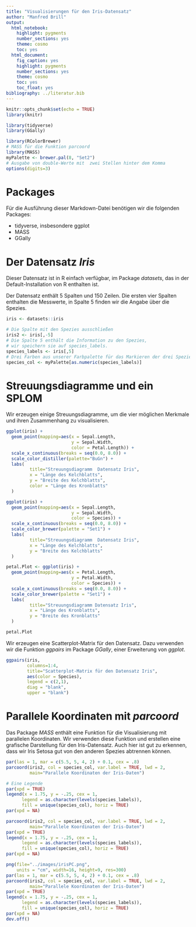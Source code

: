 ```yaml
---
title: "Visualisierungen für den Iris-Datensatz"
author: "Manfred Brill"
output: 
  html_notebook:
    highlight: pygments
    number_sections: yes
    theme: cosmo
    toc: yes
  html_document: 
    fig_caption: yes
    highlight: pygments
    number_sections: yes
    theme: cosmo
    toc: yes
    toc_float: yes
bibliography: ../literatur.bib    
---
```


```r
knitr::opts_chunk$set(echo = TRUE)
library(knitr)

library(tidyverse)
library(GGally)

library(RColorBrewer)
# MASS für die Funktion parcoord
library(MASS)
myPalette <- brewer.pal(8, "Set2")
# Ausgabe von double-Werte mit  zwei Stellen hinter dem Komma
options(digits=3)
```

# Packages
Für die Ausführung dieser Markdown-Datei benötigen
wir die folgenden Packages:

- tidyverse, insbesondere ggplot
- MASS
- GGally

# Der Datensatz *Iris*
Dieser Datensatz ist in R einfach verfügbar, im Package *datasets*, das in der Default-Installation von R enthalten ist. 

Der Datensatz enthält
5 Spalten und 150 Zeilen. Die ersten vier Spalten enthalten die Messwerte, in Spalte
5 finden wir die Angabe über die Spezies.

```r
iris <- datasets::iris

# Die Spalte mit den Spezies ausschließen
iris2 <- iris[,-5]
# Die Spalte 5 enthält die Information zu den Spezies,
# wir speichern sie auf species_labels.
species_labels <- iris[,5]
# Drei Farben aus unserer Farbpalette für das Markieren der drei Spezies speichern
species_col <- myPalette[as.numeric(species_labels)]
```

# Streuungsdiagramme und ein SPLOM
Wir erzeugen einige Streuungsdiagramme, um die vier möglichen Merkmale und ihren Zusammenhang zu visualisieren.

```r
ggplot(iris) + 
  geom_point(mapping=aes(x = Sepal.Length, 
                         y = Sepal.Width, 
                         color = Petal.Length)) +
  scale_x_continuous(breaks = seq(0.0, 8.0)) + 
  scale_color_distiller(palette="BuGn") +
  labs(
         title="Streuungsdiagramm  Datensatz Iris",
         x = "Länge des Kelchblatts",
         y = "Breite des Kelchblatts",
         color = "Länge des Kronblatts"
  )
```

```r
ggplot(iris) + 
  geom_point(mapping=aes(x = Sepal.Length, 
                         y = Sepal.Width, 
                         color = Species)) +
  scale_x_continuous(breaks = seq(0.0, 8.0)) + 
  scale_color_brewer(palette = "Set1") +
  labs(
         title="Streuungsdiagramm  Datensatz Iris",
         x = "Länge des Kelchblatts",
         y = "Breite des Kelchblatts"
  ) 
```

```r
petal.Plot <- ggplot(iris) + 
  geom_point(mapping=aes(x = Petal.Length, 
                         y = Petal.Width, 
                         color = Species)) +
  scale_x_continuous(breaks = seq(0.0, 8.0)) + 
  scale_color_brewer(palette = "Set1") +
  labs(
         title="Streuungsdiagramm Datensatz Iris",
         x = "Länge des Kronblatts",
         y = "Breite des Kronblatts"         
  ) 

petal.Plot
```

Wir erzeugen eine Scatterplot-Matrix für den Datensatz. 
Dazu verwenden wir die Funktion *ggpairs*
im Package *GGally*, einer Erweiterung von *ggplot*.

```r
ggpairs(iris,
        columns=1:4,
        title="Scatterplot-Matrix für den Datensatz Iris",
        aes(color = Species),
        legend = c(2,1),
        diag = "blank",
        upper = "blank")
```

# Parallele Koordinaten mit *parcoord*
Das Package *MASS* enthält eine Funktion für die Visualisierung mit parallelen Koordinaten. Wir verwenden diese Funktion und erstellen eine grafische Darstellung
für den Iris-Datensatz. Auch hier ist gut zu erkennen, dass wir Iris Setosa
gut von den anderen Spezies abtrennen können.

```r
par(las = 1, mar = c(5.5, 5, 4, 2) + 0.1, cex = .8)
parcoord(iris2, col = species_col, var.label = TRUE, lwd = 2,
         main="Parallele Koordinaten der Iris-Daten")

# Eine Legende
par(xpd = TRUE)
legend(x = 1.75, y = -.25, cex = 1,
      legend = as.character(levels(species_labels)),
      fill = unique(species_col), horiz = TRUE)
par(xpd = NA)

parcoord(iris2, col = species_col, var.label = TRUE, lwd = 2,
         main="Parallele Koordinaten der Iris-Daten")
par(xpd = TRUE)
legend(x = 1.75, y = -.25, cex = 1,
      legend = as.character(levels(species_labels)),
      fill = unique(species_col), horiz = TRUE)
par(xpd = NA)

png(file="../images/irisPC.png",
    units = "cm", width=16, height=9, res=300)
par(las = 1, mar = c(5.5, 5, 4, 2) + 0.1, cex = .8)
parcoord(iris2, col = species_col, var.label = TRUE, lwd = 2,
         main="Parallele Koordinaten der Iris-Daten")
par(xpd = TRUE)
legend(x = 1.75, y = -.25, cex = 1,
      legend = as.character(levels(species_labels)),
      fill = unique(species_col), horiz = TRUE)
par(xpd = NA)
dev.off()
```


